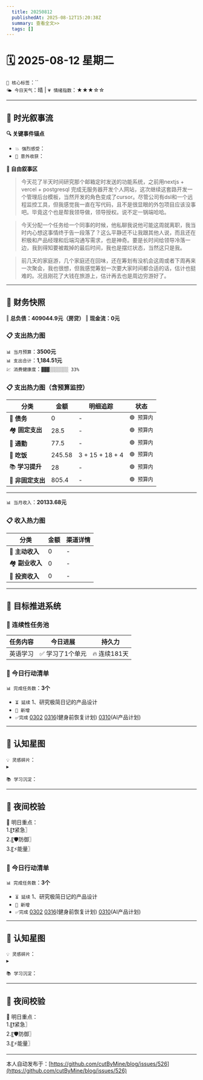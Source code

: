 ```yaml
---
  title: 20250812
  publishedAt: 2025-08-12T15:20:38Z
  summary: 查看全文>>
  tags: []
---
```


# 🗓️ 2025-08-12 星期二  
`🔑 核心标签`：``  
`🌤️ 今日天气`：晴 | `💗 情绪指数`：★★★☆☆   

---


## 🌊 **时光叙事流**
**🔍 关键事件锚点**  
- `💥 强烈感受`：             
- `🎉 意外收获`：           

**📖 自由叙事区**  
> 今天花了半天时间研究那个邮箱定时发送的功能系统，之前用nextjs + vercel + postgresql 完成无服务器开发个人网站，这次继续这套路开发一个管理后台模板，当然开发的角色变成了cursor。尽管公司有dsl和一个远程监控工具，但我感觉我一直在写代码，且不是很显眼的外包项目应该没事吧。毕竟这个也是帮我领导做，领导授权。说不定一锅端哈哈。

> 今天分配一个任务给一个同事的时候，他私聊我说他可能这周就离职，我当时内心想这事情终于告一段落了？这么平静还不让我跟其他人说，而且还在积极和产品经理和后端沟通写需求，也是神奇。要是长时间给领导冷落一边，我到得知要被裁掉的最后时间，我也是摆烂状态，当然这只是我。

> 前几天的家庭游，几个家庭还在回味，还在筹划有没机会这周或者下周再来一次聚会，我也很想，但我感觉筹划一次要大家时间都合适的话，估计也挺难的。况且刚花了大钱在旅游上，估计再去也是周边穷游好了。

---

## 💸 **财务快照**
‖ **总负债：409044.9元（房贷）**
‖ **现金流：0元**

### 📋 支出热力图

`📊 当月预算`：**3500元**  
`📊 支出合计`：**1,184.51元**  
`💹 消费健康度`：`▓▓▓░░░░░░░ 33%`  
### 📋 支出热力图（含预算监控）
| 分类         | 金额    | 明细追踪                  | 状态           |
|--------------|---------|---------------------------|----------------|
| 🏦 **债务**    | 0   | -    | `🟢 预算内`   |
| 🏘️ **固定支出** | 28.5     |  -  | `🟢 预算内`     |
| 🚌 **通勤**     | 77.5   | -  | `🟢 预算内`     |
| 🍜 **吃饭**     | 245.58  | 3 + 15 + 18 + 4  | `🟢 预算内`   |
| 📚 **学习提升** | 28      | -     | `🟢 预算内`     |
| 🎲 **非固定支出** | 805.4   |  -  | `🟢 预算内`  |
---

`📊 当月收入`：**20133.68元**  

### 📋 收入热力图
| 分类         | 金额    | 渠道详情             |
|--------------|---------|-------------------------|
| 🏦 **主动收入**  | 0                | -        |
| 🏘️ **副业收入**  | 0                | -        |
| 🚌 **投资收入**  | 0                | -        |



---

## 🎯 **目标推进系统**

### 🔄 连续性任务池
| 任务内容                | 今日进展          | 持久力     |
|-------------------------|-------------------|------------|
| 英语学习         | ✅ 学习了1个单元 | 🔥 连续181天  |




### 📌 今日行动清单

`📊 完成任务数`：**3个**  
- `⏳ 延续` 1、研究极简日记的产品设计             
- `🚩 新增`   
- `✅完成` [0302](note://WEB9685e40ae7a6464db1196641a1ffd0ee)   [0316](note://WEBc1fcc89ec3e741538b703e8017b38c9f)(健身前恢复计划)  [0310](note://WEBfc89f9187c014fbe9fab88e2d09b4bde)(AI产品计划)


---

## 🌌 **认知星图**
`💡 灵感碎片`：  
▸ 


`📚 学习沉淀`：  
>    

---

## 🌃 夜间校验

🚀 明日重点：  
1.〖❗紧急〗  
2.〖🛡️防御〗  
3.〖⚡能量〗



### 📌 今日行动清单

`📊 完成任务数`：**3个**  
- `⏳ 延续` 1、研究极简日记的产品设计             
- `🚩 新增`   
- `✅完成` [0302](note://WEB9685e40ae7a6464db1196641a1ffd0ee)   [0316](note://WEBc1fcc89ec3e741538b703e8017b38c9f)(健身前恢复计划)  [0310](note://WEBfc89f9187c014fbe9fab88e2d09b4bde)(AI产品计划)


---

## 🌌 **认知星图**
`💡 灵感碎片`：  
▸ 


`📚 学习沉淀`：  
>    

---

## 🌃 夜间校验

🚀 明日重点：  
1.〖❗紧急〗  
2.〖🛡️防御〗  
3.〖⚡能量〗

---
本人自动发布于：[https://github.com/cutByMine/blog/issues/526](https://github.com/cutByMine/blog/issues/526)
